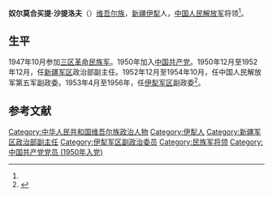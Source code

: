 {{expand|time=2017-02-04T15:46:01+00:00}}
'''奴尔莫合买提·沙提洛夫'''（{{bd|1921年||？|}}）[[维吾尔族|维吾尔族]]，[[新疆|新疆]][[伊犁|伊犁]]人，[[中国人民解放军|中国人民解放军]]将领<ref name=minglu/>。

==生平==
1947年10月参加[[三区革命|三区革命]][[民族军|民族军]]。1950年加入[[中国共产党|中国共产党]]。1950年12月至1952年12月，任[[新疆军区|新疆军区]]政治部副主任。1952年12月至1954年10月，任中国人民解放军第五军副政委。1953年4月至1956年，任[[中国人民解放军北疆军区|伊犁军区]]副政委<ref name=minglu> {{Cite book | author =  | title = 新疆通志（第二十八卷）军事志 | location =  乌鲁木齐| publisher = 新疆人民出版社 | date = 1997年 | pages =  | ISBN =  9787228030842| accessdate =  | url =  | language =  | quote = 新疆（乌鲁木齐）军区军职以上干部名录表（1949.10～1985）}} </ref>。

==参考文献==
{{Reflist|2}}

[[Category:中华人民共和国维吾尔族政治人物|Category:中华人民共和国维吾尔族政治人物]]
[[Category:伊犁人|Category:伊犁人]]
[[Category:新疆军区政治部副主任|Category:新疆军区政治部副主任]]
[[Category:伊犁军区副政治委员|Category:伊犁军区副政治委员]]
[[Category:民族军将领|Category:民族军将领]]
[[Category:中国共产党党员_(1950年入党)|Category:中国共产党党员 (1950年入党)]]
